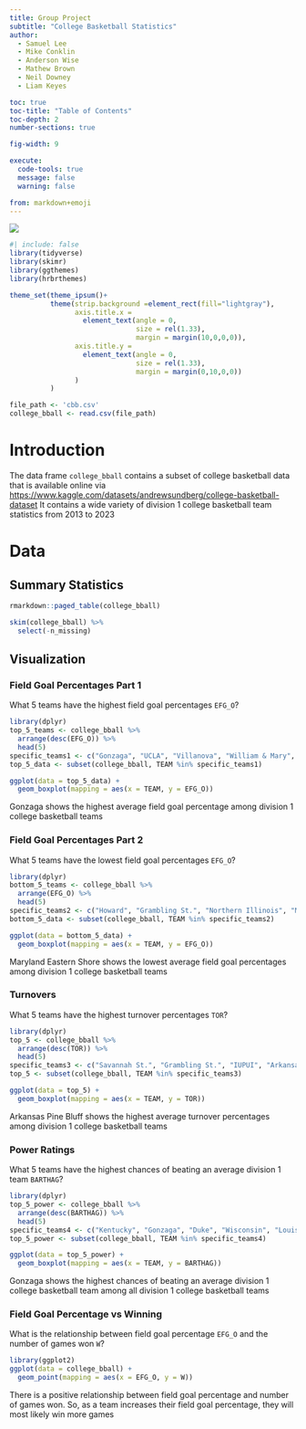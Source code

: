 ```yaml
---
title: Group Project
subtitle: "College Basketball Statistics"
author: 
  - Samuel Lee
  - Mike Conklin
  - Anderson Wise
  - Mathew Brown
  - Neil Downey
  - Liam Keyes

toc: true
toc-title: "Table of Contents"
toc-depth: 2
number-sections: true

fig-width: 9

execute:
  code-tools: true
  message: false
  warning: false

from: markdown+emoji
---
```


![](group.png)
```r
#| include: false
library(tidyverse)
library(skimr)
library(ggthemes)
library(hrbrthemes)

theme_set(theme_ipsum()+
          theme(strip.background =element_rect(fill="lightgray"),
                axis.title.x = 
                  element_text(angle = 0,
                               size = rel(1.33),
                               margin = margin(10,0,0,0)),
                axis.title.y = 
                  element_text(angle = 0,
                               size = rel(1.33),
                               margin = margin(0,10,0,0))
                )
          )

file_path <- 'cbb.csv'
college_bball <- read.csv(file_path)

```



# Introduction

The data frame `college_bball` contains a subset of college basketball data that is available online via <https://www.kaggle.com/datasets/andrewsundberg/college-basketball-dataset> It contains a wide variety of division 1 college basketball team statistics from 2013 to 2023


# Data


## Summary Statistics

```r

rmarkdown::paged_table(college_bball) 

```


```r
skim(college_bball) %>% 
  select(-n_missing)
```


## Visualization


### Field Goal Percentages Part 1

What 5 teams have the highest field goal percentages `EFG_O`?
```r
library(dplyr)
top_5_teams <- college_bball %>%
  arrange(desc(EFG_O)) %>%
  head(5)
specific_teams1 <- c("Gonzaga", "UCLA", "Villanova", "William & Mary", "South Dakota St.")
top_5_data <- subset(college_bball, TEAM %in% specific_teams1)

ggplot(data = top_5_data) +
  geom_boxplot(mapping = aes(x = TEAM, y = EFG_O))
```
Gonzaga shows the highest average field goal percentage among division 1 college basketball teams



### Field Goal Percentages Part 2

What 5 teams have the lowest field goal percentages `EFG_O`?
```r
library(dplyr)
bottom_5_teams <- college_bball %>%
  arrange(EFG_O) %>%
  head(5)
specific_teams2 <- c("Howard", "Grambling St.", "Northern Illinois", "Maryland Eastern Shore", "Delaware St.")
bottom_5_data <- subset(college_bball, TEAM %in% specific_teams2)

ggplot(data = bottom_5_data) +
  geom_boxplot(mapping = aes(x = TEAM, y = EFG_O))
```
Maryland Eastern Shore shows the lowest average field goal percentages among division 1 college basketball teams


### Turnovers

What 5 teams have the highest turnover percentages `TOR`?
```r
library(dplyr)
top_5 <- college_bball %>%
  arrange(desc(TOR)) %>%
  head(5)
specific_teams3 <- c("Savannah St.", "Grambling St.", "IUPUI", "Arkansas Pine Bluff", "Manhattan")
top_5 <- subset(college_bball, TEAM %in% specific_teams3)

ggplot(data = top_5) +
  geom_boxplot(mapping = aes(x = TEAM, y = TOR))
```
Arkansas Pine Bluff shows the highest average turnover percentages among division 1 college basketball teams 

### Power Ratings

What 5 teams have the highest chances of beating an average division 1 team `BARTHAG`?
```r
library(dplyr)
top_5_power <- college_bball %>%
  arrange(desc(BARTHAG)) %>%
  head(5)
specific_teams4 <- c("Kentucky", "Gonzaga", "Duke", "Wisconsin", "Louisville")
top_5_power <- subset(college_bball, TEAM %in% specific_teams4)

ggplot(data = top_5_power) +
  geom_boxplot(mapping = aes(x = TEAM, y = BARTHAG))
```
Gonzaga shows the highest chances of beating an average division 1 college basketball team among all division 1 college basketball teams


### Field Goal Percentage vs Winning

What is the relationship between field goal percentage `EFG_O` and the number of games won `W`?
```r
library(ggplot2)
ggplot(data = college_bball) +
  geom_point(mapping = aes(x = EFG_O, y = W))
```
There is a positive relationship between field goal percentage and number of games won. So, as a team increases their field goal percentage, they will most likely win more games



